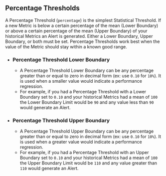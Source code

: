 ## Percentage Thresholds

A Percentage Threshold (`percentage`) is the simplest Statistical Threshold.
If a new Metric is below a certain percentage of the mean (Lower Boundary)
or above a certain percentage of the mean (Upper Boundary) of your historical Metrics an Alert is generated.
Either a Lower Boundary, Upper Boundary, or both must be set.
Percentage Thresholds work best when the value of the Metric should stay within a known good range.

- ### Percentage Threshold Lower Boundary
  - A Percentage Threshold Lower Boundary can be any percentage greater than or equal to zero in decimal form (ex: use `0.10` for `10%`).
It is used when a smaller value would indicate a performance regression.
  - For example, if you had a Percentage Threshold with a Lower Boundary set to `0.10`
and your historical Metrics had a mean of `100`
the Lower Boundary Limit would be `90` and
any value less than `90` would generate an Alert.
- ### Percentage Threshold Upper Boundary
  - A Percentage Threshold Upper Boundary can be any percentage greater than or equal to zero in decimal form (ex: use `0.10` for `10%`).
It is used when a greater value would indicate a performance regression.
  - For example, if you had a Percentage Threshold with an Upper Boundary set to `0.10`
and your historical Metrics had a mean of `100`
the Upper Boundary Limit would be `110` and
any value greater than `110` would generate an Alert.

